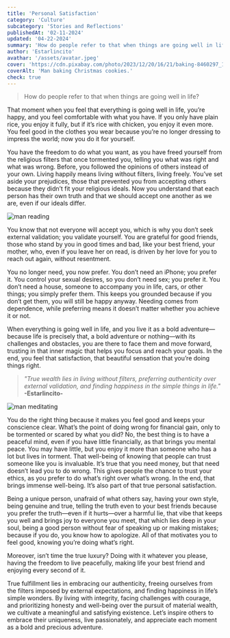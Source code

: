 ```yaml
---
title: 'Personal Satisfaction'
category: 'Culture'
subcategory: 'Stories and Reflections'
publishedAt: '02-11-2024'
updated: '04-22-2024'
summary: 'How do people refer to that when things are going well in life?'
author: 'Estarlincito'
avathar: '/assets/avatar.jpeg'
cover: 'https://cdn.pixabay.com/photo/2023/12/20/16/21/baking-8460297_1280.png'
coverAlt: 'Man baking Christmas cookies.'
check: true
---
```


<Introduction>

> How do people refer to that when things are going well in life?

</Introduction>

<Contents>

That moment when you feel that everything is going well in life, you’re happy, and you feel comfortable with what you have. If you only have plain rice, you enjoy it fully, but if it’s rice with chicken, you enjoy it even more. You feel good in the clothes you wear because you’re no longer dressing to impress the world; now you do it for yourself.

You have the freedom to do what you want, as you have freed yourself from the religious filters that once tormented you, telling you what was right and what was wrong. Before, you followed the opinions of others instead of your own. Living happily means living without filters, living freely. You’ve set aside your prejudices, those that prevented you from accepting others because they didn’t fit your religious ideals. Now you understand that each person has their own truth and that we should accept one another as we are, even if our ideals differ.

<Image
  alt='man reading'
  src='https://cdn.pixabay.com/photo/2024/04/09/12/01/man-8685735_1280.png'
/>

You know that not everyone will accept you, which is why you don’t seek external validation; you validate yourself. You are grateful for good friends, those who stand by you in good times and bad, like your best friend, your mother, who, even if you leave her on read, is driven by her love for you to reach out again, without resentment.

You no longer need, you now prefer. You don’t need an iPhone; you prefer it. You control your sexual desires, so you don’t need sex; you prefer it. You don’t need a house, someone to accompany you in life, cars, or other things; you simply prefer them. This keeps you grounded because if you don’t get them, you will still be happy anyway. Needing comes from dependence, while preferring means it doesn’t matter whether you achieve it or not.

When everything is going well in life, and you live it as a bold adventure—because life is precisely that, a bold adventure or nothing—with its challenges and obstacles, you are there to face them and move forward, trusting in that inner magic that helps you focus and reach your goals. In the end, you feel that satisfaction, that beautiful sensation that you’re doing things right.

> _&quot;True wealth lies in living without filters, preferring authenticity over external validation, and finding happiness in the simple things in life.&quot;_<br/>**-Estarlincito-**

<Image
  alt='man meditating'
  src='https://cdn.pixabay.com/photo/2023/11/15/08/20/meditation-8389494_1280.jpg'
/>

You do the right thing because it makes you feel good and keeps your conscience clear. What’s the point of doing wrong for financial gain, only to be tormented or scared by what you did? No, the best thing is to have a peaceful mind, even if you have little financially, as that brings you mental peace. You may have little, but you enjoy it more than someone who has a lot but lives in torment. That well-being of knowing that people can trust someone like you is invaluable. It’s true that you need money, but that need doesn’t lead you to do wrong. This gives people the chance to trust your ethics, as you prefer to do what’s right over what’s wrong. In the end, that brings immense well-being. It’s also part of that true personal satisfaction.

Being a unique person, unafraid of what others say, having your own style, being genuine and true, telling the truth even to your best friends because you prefer the truth—even if it hurts—over a harmful lie, that vibe that keeps you well and brings joy to everyone you meet, that which lies deep in your soul, being a good person without fear of speaking up or making mistakes; because if you do, you know how to apologize. All of that motivates you to feel good, knowing you’re doing what’s right.

Moreover, isn’t time the true luxury? Doing with it whatever you please, having the freedom to live peacefully, making life your best friend and enjoying every second of it.

True fulfillment lies in embracing our authenticity, freeing ourselves from the filters imposed by external expectations, and finding happiness in life’s simple wonders. By living with integrity, facing challenges with courage, and prioritizing honesty and well-being over the pursuit of material wealth, we cultivate a meaningful and satisfying existence. Let’s inspire others to embrace their uniqueness, live passionately, and appreciate each moment as a bold and precious adventure.

</Contents>
